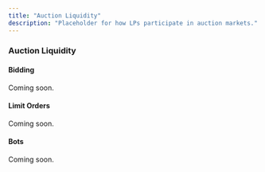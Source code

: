 ```yaml
---
title: "Auction Liquidity"
description: "Placeholder for how LPs participate in auction markets."
---
```


### Auction Liquidity

#### Bidding

Coming soon.

#### Limit Orders

Coming soon.

#### Bots

Coming soon.


